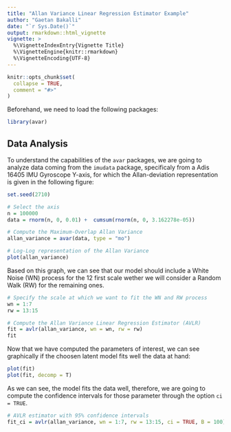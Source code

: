 ```yaml
---
title: "Allan Variance Linear Regression Estimator Example"
author: "Gaetan Bakalli"
date: "`r Sys.Date()`"
output: rmarkdown::html_vignette
vignette: >
  %\VignetteIndexEntry{Vignette Title}
  %\VignetteEngine{knitr::rmarkdown}
  %\VignetteEncoding{UTF-8}
---
```


```r
knitr::opts_chunk$set(
  collapse = TRUE,
  comment = "#>"
)
```

Beforehand, we need to load the following packages:

```r
library(avar)
```
## Data Analysis

To understand the capabilities of the `avar` packages, we are going to analyze data coming from the `imudata` package, specificaly from a Adis 16405 IMU Gyroscope Y-axis, for which the Allan-deviation representation is given in the following figure:

```r
set.seed(2710)

# Select the axis
n = 100000
data = rnorm(n, 0, 0.01) +  cumsum(rnorm(n, 0, 3.162278e-05))

# Compute the Maximum-Overlap Allan Variance
allan_variance = avar(data, type = "mo")

# Log-Log representation of the Allan Variance
plot(allan_variance)
```

Based on this graph, we can see that our model should include a White Noise (WN) process for the 12 first scale wether we will consider a Random Walk (RW) for the remaining ones. 

```r
# Specify the scale at which we want to fit the WN and RW process
wn = 1:7
rw = 13:15

# Compute the Allan Variance Linear Regression Estimator (AVLR)
fit = avlr(allan_variance, wn = wn, rw = rw)
fit
```

Now that we have computed the parameters of interest, we can see graphically if the choosen latent model fits well the data at hand:

```r
plot(fit)
plot(fit, decomp = T)
```

As we can see, the model fits the data well, therefore, we are going to compute the confidence intervals for those parameter through the option `ci = TRUE`.

```r
# AVLR estimator with 95% confidence intervals
fit_ci = avlr(allan_variance, wn = 1:7, rw = 13:15, ci = TRUE, B = 100)
```
